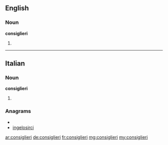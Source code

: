 ==English==

===Noun===
'''consiglieri'''

# {{plural of|[[consigliere]]}}

----

==Italian==

===Noun===
'''consiglieri''' {{m|f}}

# {{plural of|[[consigliere]]|lang=it}}

===Anagrams===
* {{alphagram|cegiiilnors}}
* [[ingelosirci#Italian|ingelosirci]]

[[ar:consiglieri]]
[[de:consiglieri]]
[[fr:consiglieri]]
[[mg:consiglieri]]
[[my:consiglieri]]